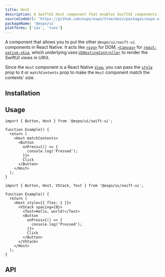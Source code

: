 ```yaml
---
title: Host
description: A SwiftUI Host component that enables SwiftUI components in React Native.
sourceCodeUrl: 'https://github.com/expo/expo/tree/main/packages/expo-ui'
packageName: '@expo/ui'
platforms: ['ios', 'tvos']
---
```



A component that allows you to put the other `@expo/ui/swift-ui` components in React Native. It acts like [`<svg>`](https://developer.mozilla.org/en-US/docs/Web/SVG/Reference/Element/svg) for DOM, [`<Canvas>`](https://shopify.github.io/react-native-skia/docs/canvas/overview/) for [`react-native-skia`](https://shopify.github.io/react-native-skia/), which underlying uses [`UIHostingController`](https://developer.apple.com/documentation/swiftui/uihostingcontroller) to render the SwiftUI views in UIKit.

Since the `Host` component is a React Native [`View`](https://reactnative.dev/docs/view), you can pass the [`style`](https://reactnative.dev/docs/style) prop to it or `matchContents` prop to make the `Host` component match the contents' size.

## Installation

<APIInstallSection />

## Usage

```tsx Wrapping Button in Host
import { Button, Host } from '@expo/ui/swift-ui';

function Example() {
  return (
    <Host matchContents>
      <Button
        onPress={() => {
          console.log('Pressed');
        }}>
        Click
      </Button>
    </Host>
  );
}
```

```tsx Host with flexbox and VStack
import { Button, Host, VStack, Text } from '@expo/ui/swift-ui';

function Example() {
  return (
    <Host style={{ flex: 1 }}>
      <VStack spacing={8}>
        <Text>Hello, world!</Text>
        <Button
          onPress={() => {
            console.log('Pressed');
          }}>
          Click
        </Button>
      </VStack>
    </Host>
  );
}
```

## API

<APISection packageName="expo-ui/swift-ui/host" apiName="Host" />
